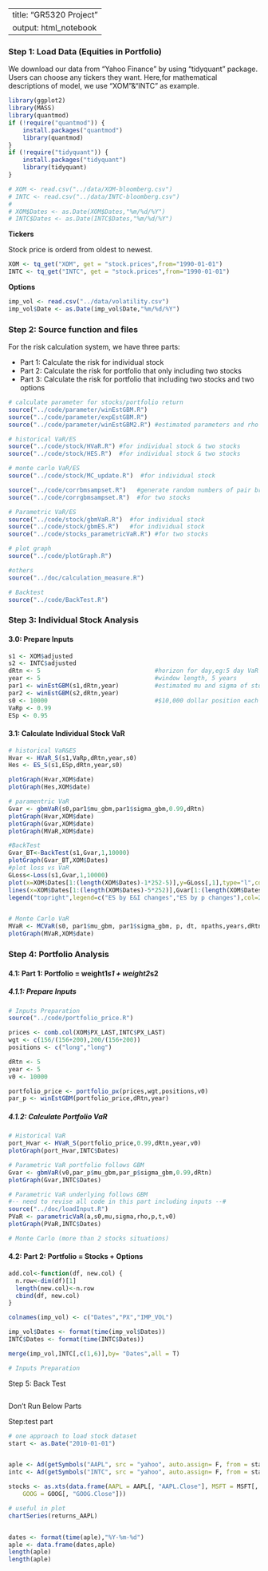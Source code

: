 
---
title: "GR5320 Project"
output: html_notebook
---


### Step 1: Load Data (Equities in Portfolio)
We download our data from "Yahoo Finance" by using "tidyquant" package. Users can choose any tickers they want.
Here,for mathematical descriptions of model, we use "XOM"&"INTC" as example.
```{r,message=FALSE}
library(ggplot2)
library(MASS)
library(quantmod)
if (!require("quantmod")) {
    install.packages("quantmod")
    library(quantmod)
}
if (!require("tidyquant")) {
    install.packages("tidyquant")
    library(tidyquant)
}
```

```{r}
# XOM <- read.csv("../data/XOM-bloomberg.csv")
# INTC <- read.csv("../data/INTC-bloomberg.csv")
# 
# XOM$Dates <- as.Date(XOM$Dates,"%m/%d/%Y")
# INTC$Dates <- as.Date(INTC$Dates,"%m/%d/%Y")
```

**Tickers**

Stock price is orderd from oldest to newest.
```{r}
XOM <- tq_get("XOM", get = "stock.prices",from="1990-01-01")
INTC <- tq_get("INTC", get = "stock.prices",from="1990-01-01")
```

**Options**
```{r}
imp_vol <- read.csv("../data/volatility.csv")
imp_vol$Date <- as.Date(imp_vol$Date,"%m/%d/%Y")
```

### Step 2: Source function and files 
For the risk calculation system, we have three parts:

* Part 1: Calculate the risk for individual stock
* Part 2: Calculate the risk for portfolio that only including two stocks
* Part 3: Calculate the risk for portfolio that including two stocks and two options
```{r}
# calculate parameter for stocks/portfolio return
source("../code/parameter/winEstGBM.R")
source("../code/parameter/expEstGBM.R")
source("../code/parameter/winEstGBM2.R") #estimated parameters and rho for two stocks

# historical VaR/ES
source("../code/stock/HVaR.R") #for individual stock & two stocks
source("../code/stock/HES.R")  #for individual stock & two stocks

# monte carlo VaR/ES
source("../code/stock/MC_update.R")  #for individual stock

source("../code/corrbmsampset.R")   #generate random numbers of pair brownian motion
source("../code/corrgbmsampset.R")  #for two stocks

# Parametric VaR/ES
source("../code/stock/gbmVaR.R")  #for individual stock
source("../code/stock/gbmES.R")   #for individual stock
source("../code/stocks_parametricVaR.R") #for two stocks

# plot graph
source("../code/plotGraph.R")

#others
source("../doc/calculation_measure.R")

# Backtest
source("../code/BackTest.R")
```


### Step 3: Individual Stock Analysis

#### 3.0: Prepare Inputs
```{r}
s1 <- XOM$adjusted
s2 <- INTC$adjusted
dRtn <- 5                                #horizon for day,eg:5 day VaR
year <- 5                                #window length, 5 years
par1 <- winEstGBM(s1,dRtn,year)          #estimated mu and sigma of stock price
par2 <- winEstGBM(s2,dRtn,year)
s0 <- 10000                              #$10,000 dollar position each day
VaRp <- 0.99
ESp <- 0.95
```

#### 3.1: Calculate Individual Stock VaR
```{r,warning=FALSE}
# historical VaR&ES
Hvar <- HVaR_S(s1,VaRp,dRtn,year,s0)
Hes <- ES_S(s1,ESp,dRtn,year,s0)

plotGraph(Hvar,XOM$date)
plotGraph(Hes,XOM$date)

# paramentric VaR
Gvar <- gbmVaR(s0,par1$mu_gbm,par1$sigma_gbm,0.99,dRtn)
plotGraph(Hvar,XOM$date)
plotGraph(Gvar,XOM$date)
plotGraph(MVaR,XOM$date)

#BackTest
Gvar_BT<-BackTest(s1,Gvar,1,10000)
plotGraph(Gvar_BT,XOM$Dates)
#plot loss vs VaR
GLoss<-Loss(s1,Gvar,1,10000)
plot(x=XOM$Dates[1:(length(XOM$Dates)-1*252-5)],y=GLoss[,1],type="l",col="2")
lines(x=XOM$Dates[1:(length(XOM$Dates)-5*252)],Gvar[1:(length(XOM$Dates)-5*252)],y=,type="l",col="3")
legend("topright",legend=c("ES by E&I changes","ES by p changes"),col=2:3,lty=1)


# Monte Carlo VaR
MVaR <- MCVaR(s0, par1$mu_gbm, par1$sigma_gbm, p, dt, npaths,years,dRtn)
plotGraph(MVaR,XOM$date)
```


### Step 4: Portfolio Analysis

#### 4.1: Part 1: Portfolio = weight1*s1 + weight2*s2
##### 4.1.1: Prepare Inputs
```{r}
# Inputs Preparation
source("../code/portfolio_price.R")

prices <- comb.col(XOM$PX_LAST,INTC$PX_LAST)
wgt <- c(156/(156+200),200/(156+200))
positions <- c("long","long") 

dRtn <- 5
year <- 5
v0 <- 10000

portfolio_price <- portfolio_px(prices,wgt,positions,v0)
par_p <- winEstGBM(portfolio_price,dRtn,year)
```

##### 4.1.2: Calculate Portfolio VaR
```{r}
# Historical VaR 
port_Hvar <- HVaR_S(portfolio_price,0.99,dRtn,year,v0)
plotGraph(port_Hvar,INTC$Dates)

# Parametric VaR portfolio follows GBM
Gvar <- gbmVaR(v0,par_p$mu_gbm,par_p$sigma_gbm,0.99,dRtn)
plotGraph(Gvar,INTC$Dates)

# Parametric VaR underlying follows GBM
#-- need to revise all code in this part including inputs --#
source("../doc/loadInput.R")
PVaR <- parametricVaR(a,s0,mu,sigma,rho,p,t,v0)
plotGraph(PVaR,INTC$Dates)

# Monte Carlo (more than 2 stocks situations)
```


#### 4.2: Part 2: Portfolio = Stocks + Options
```{r}
add.col<-function(df, new.col) {
  n.row<-dim(df)[1]
  length(new.col)<-n.row
  cbind(df, new.col)
}

colnames(imp_vol) <- c("Dates","PX","IMP_VOL")

imp_vol$Dates <- format(time(imp_vol$Dates))
INTC$Dates <- format(time(INTC$Dates))

merge(imp_vol,INTC[,c(1,6)],by= "Dates",all = T)
```


```{r}
# Inputs Preparation

```


Step 5: Back Test
```{r}

```






############################## Don't Run Below Parts #######################

#########################################################
Step:test part
```{r}
# one approach to load stock dataset
start <- as.Date("2010-01-01")


aple <- Ad(getSymbols("AAPL", src = "yahoo", auto.assign= F, from = start))
intc <- Ad(getSymbols("INTC", src = "yahoo", auto.assign= F, from = start))

stocks <- as.xts(data.frame(AAPL = AAPL[, "AAPL.Close"], MSFT = MSFT[, "MSFT.Close"], 
    GOOG = GOOG[, "GOOG.Close"]))

# useful in plot
chartSeries(returns_AAPL)


dates <- format(time(aple),"%Y-%m-%d")
aple <- data.frame(dates,aple)
length(aple)
length(aple)
```


